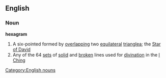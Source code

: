 ==English==
===Noun===
{{wikipedia}}
'''hexagram'''
#A six-pointed formed by [[overlapping]] two [[equilateral]] [[triangle]]a; the [[Star of David]]
#Any of the 64 [[set]]s of [[solid]] and [[broken]] lines used for [[divination]] in the [[I Ching]]
[[Category:English nouns]]